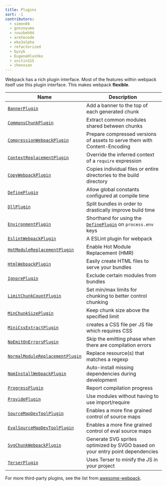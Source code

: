 ```yaml
---
title: Plugins
sort: -1
contributors:
  - simon04
  - gonzoyumo
  - rouzbeh84
  - aretecode
  - eko3alpha
  - refactorized
  - byzyk
  - EugeneHlushko
  - snitin315
  - chenxsan
---
```


Webpack has a rich plugin interface. Most of the features within webpack itself use this plugin interface. This makes webpack **flexible**.

| Name                                                                            | Description                                                                            |
| ------------------------------------------------------------------------------- | -------------------------------------------------------------------------------------- |
| [`BannerPlugin`](/plugins/banner-plugin)                                        | Add a banner to the top of each generated chunk                                        |
| [`CommonsChunkPlugin`](/plugins/commons-chunk-plugin)                           | Extract common modules shared between chunks                                           |
| [`CompressionWebpackPlugin`](/plugins/compression-webpack-plugin)               | Prepare compressed versions of assets to serve them with Content-Encoding              |
| [`ContextReplacementPlugin`](/plugins/context-replacement-plugin)               | Override the inferred context of a `require` expression                                |
| [`CopyWebpackPlugin`](/plugins/copy-webpack-plugin)                             | Copies individual files or entire directories to the build directory                   |
| [`DefinePlugin`](/plugins/define-plugin)                                        | Allow global constants configured at compile time                                      |
| [`DllPlugin`](/plugins/dll-plugin)                                              | Split bundles in order to drastically improve build time                               |
| [`EnvironmentPlugin`](/plugins/environment-plugin)                              | Shorthand for using the [`DefinePlugin`](/plugins/define-plugin) on `process.env` keys |
| [`EslintWebpackPlugin`](/plugins/eslint-webpack-plugin)                         | A ESLint plugin for webpack                                                            |
| [`HotModuleReplacementPlugin`](/plugins/hot-module-replacement-plugin)          | Enable Hot Module Replacement (HMR)                                                    |
| [`HtmlWebpackPlugin`](/plugins/html-webpack-plugin)                             | Easily create HTML files to serve your bundles                                         |
| [`IgnorePlugin`](/plugins/ignore-plugin)                                        | Exclude certain modules from bundles                                                   |
| [`LimitChunkCountPlugin`](/plugins/limit-chunk-count-plugin)                    | Set min/max limits for chunking to better control chunking                             |
| [`MinChunkSizePlugin`](/plugins/min-chunk-size-plugin)                          | Keep chunk size above the specified limit                                              |
| [`MiniCssExtractPlugin`](/plugins/mini-css-extract-plugin)                      | creates a CSS file per JS file which requires CSS                                      |
| [`NoEmitOnErrorsPlugin`](/configuration/optimization/#optimizationemitonerrors) | Skip the emitting phase when there are compilation errors                              |
| [`NormalModuleReplacementPlugin`](/plugins/normal-module-replacement-plugin)    | Replace resource(s) that matches a regexp                                              |
| [`NpmInstallWebpackPlugin`](/plugins/install-webpack-plugin)                    | Auto-install missing dependencies during development                                   |
| [`ProgressPlugin`](/plugins/progress-plugin)                                    | Report compilation progress                                                            |
| [`ProvidePlugin`](/plugins/provide-plugin)                                      | Use modules without having to use import/require                                       |
| [`SourceMapDevToolPlugin`](/plugins/source-map-dev-tool-plugin)                 | Enables a more fine grained control of source maps                                     |
| [`EvalSourceMapDevToolPlugin`](/plugins/eval-source-map-dev-tool-plugin)        | Enables a more fine grained control of eval source maps                                |
| [`SvgChunkWebpackPlugin`](/plugins/svg-chunk-webpack-plugin/)                   | Generate SVG sprites optimized by SVGO based on your entry point dependencies          |
| [`TerserPlugin`](/plugins/terser-webpack-plugin/)                               | Uses Terser to minify the JS in your project                                           |

For more third-party plugins, see the list from [awesome-webpack](/awesome-webpack/#webpack-plugins).
